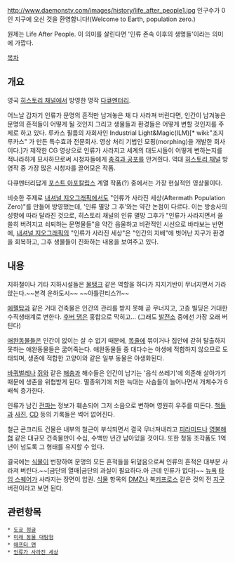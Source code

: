 http://www.daemonstv.com/images/history/life_after_people1.jpg
인구수가 0인 지구에 오신 것을 환영합니다!(Welcome to Earth, population zero.)

원제는 Life After People. 이 의미를 살린다면 '인류 존속 이후의 생명들'이라는 의미에 가깝다.

[[목차]]
== 개요 ==
영국 [[히스토리 채널]]에서 방영한 명작 [[다큐멘터리]].

어느날 갑자기 인류가 문명의 흔적만 남겨놓은 채 다 사라져 버린다면, 인간이 남겨놓은 문명의 흔적들이 어떻게 될 것인지 그리고 생물들과 환경들은 어떻게 변할 것인지를 주제로 하고 있다. 루카스 필름의 자회사인 Industrial Light&Magic(ILM)[* wiki:"조지 루카스" 가 만든 특수효과 전문회사. 영상 처리 기법인 모핑(morphing)을 개발한 회사이다.]가 제작한 CG 영상으로 인류가 사라지고 세계의 대도시들이 어떻게 변하는지를 적나라하게 묘사하므로써 시청자들에게 [[충격과 공포]]를 안겨줬다. 역대 [[히스토리 채널]] 방영작 중 가장 많은 시청자를 끌어모은 작품.

다큐멘터리답게 [[포스트 아포칼립스]] 계열 작품(?) 중에서는 가장 현실적인 영상물이다.

비슷한 주제로 [[내셔널 지오그래픽]]에서도 "인류가 사라진 세상(Aftermath Population Zero)"를 만들어 방영했는데, '인류 멸망 그 후'와는 약간 논점이 다르다. 이는 방송사의 성향에 따라 달라진 것으로, 히스토리 채널의 인류 멸망 그후가 "인류가 사라지면서 쓸쓸히 버려지고 쇠퇴하는 문명물들"을 약간 음울하고 비관적인 시선으로 바라보는 반면에, [[내셔널 지오그래픽]]의 "인류가 사라진 세상"은 "인간의 지배"에 벗어난 지구가 환경을 회복하고, 그후 생물들이 진화하는 내용을 보여주고 있다.

== 내용 ==
지하철이나 기타 지하시설들은 [[물탱크]] 같은 역할을 하다가 지지기반이 무너지면서 가라앉는다.~~본격 운하도시~~
~~아틀란티스?!~~

[[에펠탑]]과 같은 거대 건축물은 인간의 관리를 받지 못해 곧 무너지고, 고층 빌딩은 거대한 수직생태계로 변한다. [[후버 댐]]은 홍합으로 막히고... (그래도 [[발전소]] 중에선 가장 오래 버틴다)
 
[[애완동물]]들은 인간이 없이는 살 수 없기 때문에, [[목줄]]에 묶이거나 집안에 갇혀 탈출하지 못하는 애완동물들은 굶어죽는다. 애완동물들 중 대다수는 야생에 적합하지 않으므로 도태되며, 생존에 적합한 고양이와 같은 일부 동물은 야생화된다.

[[바퀴벌레]]나 [[쥐]]와 같은 [[해충]]과 해수들은 인간이 남기는 '음식 쓰레기'에 의존해 살아가기 때문에 생존을 위협받게 된다. 멸종위기에 처한 늑대는 사슴들이 늘어나면서 개체수가 6배씩 증가한다.

인류가 남긴 [[전파]]는 정보가 훼손되어 그저 소음으로 변하며 영원히 우주를 떠돈다. [[책]]들과 [[사진]], [[CD]] 등의 기록들은 썩어 없어진다.

철근 콘크리트 건물은 내부의 철근이 부식되면서 결국 무너져내리고 [[피라미드]]나 [[영불해협]] 같은 대규모 건축물만이 수십, 수백만 년간 남아있을 것이다. 또한 청동 조각품도 1억년이 넘도록 그 형태를 유지할 수 있다.

결국에는 [[식물]]이 번창하여 문명의 모든 흔적들을 뒤덮음으로써 인류의 흔적은 대부분 사라져 버린다.~~[금단의 열매|금단의 과실이 필요하다.아 근데 인류가 없다]~~ [[뉴욕]] [[타임 스퀘어]]가 사라지는 장면이 압권. [[식물]] 항목의 [[DMZ]]나 북[[키프로스]] 같은 것의 전 [[지구]] 버전이라고 보면 된다. 
 
== 관련항목 ==
 * [[도쿄 정글]]
 * [[미래 동물 대탐험]]
 * [[애프터 맨]]
 * [[인류가 사라진 세상]]

